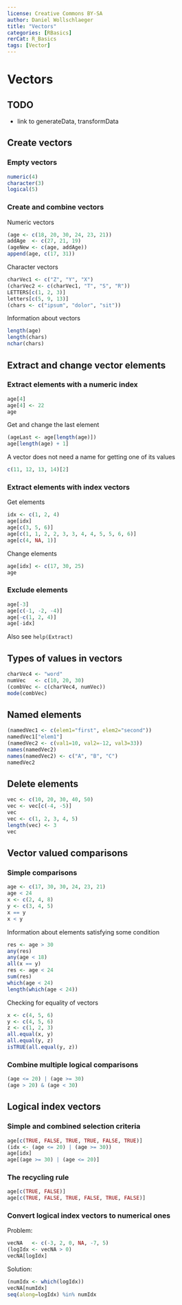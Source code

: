 ```yaml
---
license: Creative Commons BY-SA
author: Daniel Wollschlaeger
title: "Vectors"
categories: [RBasics]
rerCat: R_Basics
tags: [Vector]
---
```


Vectors
=========================

TODO
-------------------------

 - link to generateData, transformData

Create vectors
-------------------------

### Empty vectors

```r
numeric(4)
character(3)
logical(5)
```

### Create and combine vectors

Numeric vectors

```r
(age <- c(18, 20, 30, 24, 23, 21))
addAge  <- c(27, 21, 19)
(ageNew <- c(age, addAge))
append(age, c(17, 31))
```

Character vectors

```r
charVec1 <- c("Z", "Y", "X")
(charVec2 <- c(charVec1, "T", "S", "R"))
LETTERS[c(1, 2, 3)]
letters[c(5, 9, 13)]
(chars <- c("ipsum", "dolor", "sit"))
```

Information about vectors

```r
length(age)
length(chars)
nchar(chars)
```

Extract and change vector elements
-------------------------

### Extract elements with a numeric index

```r
age[4]
age[4] <- 22
age
```

Get and change the last element

```r
(ageLast <- age[length(age)])
age[length(age) + 1]
```

A vector does not need a name for getting one of its values

```r
c(11, 12, 13, 14)[2]
```

### Extract elements with index vectors

Get elements

```r
idx <- c(1, 2, 4)
age[idx]
age[c(3, 5, 6)]
age[c(1, 1, 2, 2, 3, 3, 4, 4, 5, 5, 6, 6)]
age[c(4, NA, 1)]
```

Change elements

```r
age[idx] <- c(17, 30, 25)
age
```

### Exclude elements

```r
age[-3]
age[c(-1, -2, -4)]
age[-c(1, 2, 4)]
age[-idx]
```

Also see `help(Extract)`

Types of values in vectors
-------------------------

```r
charVec4 <- "word"
numVec   <- c(10, 20, 30)
(combVec <- c(charVec4, numVec))
mode(combVec)
```

Named elements
-------------------------

```r
(namedVec1 <- c(elem1="first", elem2="second"))
namedVec1["elem1"]
(namedVec2 <- c(val1=10, val2=-12, val3=33))
names(namedVec2)
names(namedVec2) <- c("A", "B", "C")
namedVec2
```

Delete elements
-------------------------

```r
vec <- c(10, 20, 30, 40, 50)
vec <- vec[c(-4, -5)]
vec
vec <- c(1, 2, 3, 4, 5)
length(vec) <- 3
vec
```

Vector valued comparisons
-------------------------

### Simple comparisons

```r
age <- c(17, 30, 30, 24, 23, 21)
age < 24
x <- c(2, 4, 8)
y <- c(3, 4, 5)
x == y
x < y
```

Information about elements satisfying some condition

```r
res <- age > 30
any(res)
any(age < 18)
all(x == y)
res <- age < 24
sum(res)
which(age < 24)
length(which(age < 24))
```

Checking for equality of vectors

```r
x <- c(4, 5, 6)
y <- c(4, 5, 6)
z <- c(1, 2, 3)
all.equal(x, y)
all.equal(y, z)
isTRUE(all.equal(y, z))
```

### Combine multiple logical comparisons

```r
(age <= 20) | (age >= 30)
(age > 20) & (age < 30)
```

Logical index vectors
-------------------------

### Simple and combined selection criteria

```r
age[c(TRUE, FALSE, TRUE, TRUE, FALSE, TRUE)]
(idx <- (age <= 20) | (age >= 30))
age[idx]
age[(age >= 30) | (age <= 20)]
```

### The recycling rule

```r
age[c(TRUE, FALSE)]
age[c(TRUE, FALSE, TRUE, FALSE, TRUE, FALSE)]
```

### Convert logical index vectors to numerical ones

Problem:

```r
vecNA   <- c(-3, 2, 0, NA, -7, 5)
(logIdx <- vecNA > 0)
vecNA[logIdx]
```

Solution:

```r
(numIdx <- which(logIdx))
vecNA[numIdx]
seq(along=logIdx) %in% numIdx
```
